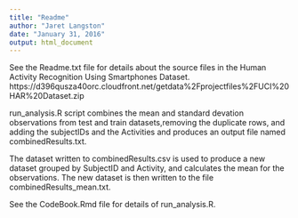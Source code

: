 ```yaml
---
title: "Readme"
author: "Jaret Langston"
date: "January 31, 2016"
output: html_document
---
```


See the Readme.txt file for details about the source files in the 
Human Activity Recognition Using Smartphones Dataset. 
https://d396qusza40orc.cloudfront.net/getdata%2Fprojectfiles%2FUCI%20HAR%20Dataset.zip

run_analysis.R script combines the mean and standard devation observations 
from test and train datasets,removing the duplicate rows, and adding the subjectIDs 
and the Activities and produces an output file named combinedResults.txt.  

The dataset written to combinedResults.csv is used to produce a new dataset
grouped by SubjectID and Activity, and calculates the mean for the observations.
The new dataset is then written to the file combinedResults_mean.txt.

See the CodeBook.Rmd file for details of run_analysis.R.
